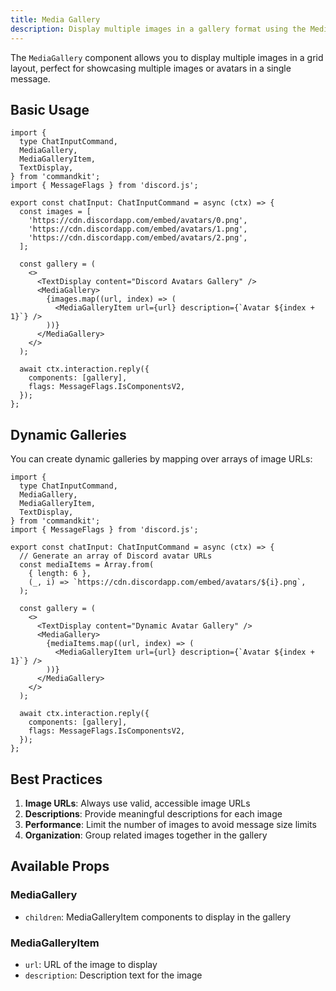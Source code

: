```yaml
---
title: Media Gallery
description: Display multiple images in a gallery format using the MediaGallery component
---
```


The `MediaGallery` component allows you to display multiple images in a grid layout, perfect for showcasing multiple images or avatars in a single message.

## Basic Usage

```tsx title="src/app/commands/gallery-example.tsx"
import {
  type ChatInputCommand,
  MediaGallery,
  MediaGalleryItem,
  TextDisplay,
} from 'commandkit';
import { MessageFlags } from 'discord.js';

export const chatInput: ChatInputCommand = async (ctx) => {
  const images = [
    'https://cdn.discordapp.com/embed/avatars/0.png',
    'https://cdn.discordapp.com/embed/avatars/1.png',
    'https://cdn.discordapp.com/embed/avatars/2.png',
  ];

  const gallery = (
    <>
      <TextDisplay content="Discord Avatars Gallery" />
      <MediaGallery>
        {images.map((url, index) => (
          <MediaGalleryItem url={url} description={`Avatar ${index + 1}`} />
        ))}
      </MediaGallery>
    </>
  );

  await ctx.interaction.reply({
    components: [gallery],
    flags: MessageFlags.IsComponentsV2,
  });
};
```

## Dynamic Galleries

You can create dynamic galleries by mapping over arrays of image URLs:

```tsx title="src/app/commands/dynamic-gallery.tsx"
import {
  type ChatInputCommand,
  MediaGallery,
  MediaGalleryItem,
  TextDisplay,
} from 'commandkit';
import { MessageFlags } from 'discord.js';

export const chatInput: ChatInputCommand = async (ctx) => {
  // Generate an array of Discord avatar URLs
  const mediaItems = Array.from(
    { length: 6 },
    (_, i) => `https://cdn.discordapp.com/embed/avatars/${i}.png`,
  );

  const gallery = (
    <>
      <TextDisplay content="Dynamic Avatar Gallery" />
      <MediaGallery>
        {mediaItems.map((url, index) => (
          <MediaGalleryItem url={url} description={`Avatar ${index + 1}`} />
        ))}
      </MediaGallery>
    </>
  );

  await ctx.interaction.reply({
    components: [gallery],
    flags: MessageFlags.IsComponentsV2,
  });
};
```

## Best Practices

1. **Image URLs**: Always use valid, accessible image URLs
2. **Descriptions**: Provide meaningful descriptions for each image
3. **Performance**: Limit the number of images to avoid message size limits
4. **Organization**: Group related images together in the gallery

## Available Props

### MediaGallery

- `children`: MediaGalleryItem components to display in the gallery

### MediaGalleryItem

- `url`: URL of the image to display
- `description`: Description text for the image
